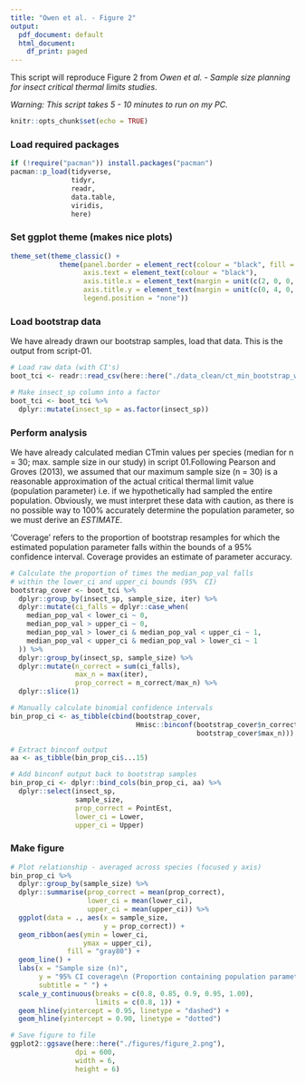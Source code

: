 ```yaml
---
title: "Owen et al. - Figure 2"
output:
  pdf_document: default
  html_document:
    df_print: paged
---
```


This script will reproduce Figure 2 from *Owen et al. - Sample size planning for insect critical thermal limits studies*.  

*Warning: This script takes 5 - 10 minutes to run on my PC.* 

```r
knitr::opts_chunk$set(echo = TRUE)
```

### Load required packages 

```r
if (!require("pacman")) install.packages("pacman")
pacman::p_load(tidyverse, 
               tidyr,
               readr,
               data.table,
               viridis,
               here)
```

### Set ggplot theme (makes nice plots)

```r
theme_set(theme_classic() +
            theme(panel.border = element_rect(colour = "black", fill = NA),
                  axis.text = element_text(colour = "black"),
                  axis.title.x = element_text(margin = unit(c(2, 0, 0, 0), "mm")),
                  axis.title.y = element_text(margin = unit(c(0, 4, 0, 0), "mm")),
                  legend.position = "none"))
```

### Load bootstrap data 

We have already drawn our bootstrap samples, load that data. This is the output from script-01.

```r
# Load raw data (with CI's)
boot_tci <- readr::read_csv(here::here("./data_clean/ct_min_bootstrap_with_ci.csv"))

# Make insect_sp column into a factor 
boot_tci <- boot_tci %>%
  dplyr::mutate(insect_sp = as.factor(insect_sp))
```

### Perform analysis  

We have already calculated median CTmin values per species (median for n = 30; max. sample size in our study) in script 01.Following Pearson and Groves (2013), we assumed that our maximum sample size (n = 30) is a reasonable approximation of the actual critical thermal limit value (population parameter)
i.e. if we hypothetically had sampled the entire population. Obviously, we must interpret these data with caution, as there is no possible way to 100% accurately determine the population parameter, so we must derive an *ESTIMATE*.  

'Coverage' refers to the proportion of bootstrap resamples for which the estimated population parameter falls within the bounds of a 95% confidence interval. Coverage provides an estimate of parameter accuracy. 

```r
# Calculate the proportion of times the median_pop_val falls 
# within the lower_ci and upper_ci bounds (95%  CI)
bootstrap_cover <- boot_tci %>%
  dplyr::group_by(insect_sp, sample_size, iter) %>%
  dplyr::mutate(ci_falls = dplyr::case_when(
    median_pop_val < lower_ci ~ 0,
    median_pop_val > upper_ci ~ 0, 
    median_pop_val > lower_ci & median_pop_val < upper_ci ~ 1, 
    median_pop_val < upper_ci & median_pop_val > lower_ci ~ 1
  )) %>%
  dplyr::group_by(insect_sp, sample_size) %>%
  dplyr::mutate(n_correct = sum(ci_falls),
                max_n = max(iter),
                prop_correct = n_correct/max_n) %>%
  dplyr::slice(1)
```

```r
# Manually calculate binomial confidence intervals
bin_prop_ci <- as_tibble(cbind(bootstrap_cover, 
                               Hmisc::binconf(bootstrap_cover$n_correct, 
                                              bootstrap_cover$max_n)))

# Extract binconf output 
aa <- as_tibble(bin_prop_ci$...15)

# Add binconf output back to bootstrap samples 
bin_prop_ci <- dplyr::bind_cols(bin_prop_ci, aa) %>%
  dplyr::select(insect_sp, 
                sample_size, 
                prop_correct = PointEst,
                lower_ci = Lower,
                upper_ci = Upper)
```

### Make figure 

```r
# Plot relationship - averaged across species (focused y axis)
bin_prop_ci %>%
  dplyr::group_by(sample_size) %>%
  dplyr::summarise(prop_correct = mean(prop_correct),
                   lower_ci = mean(lower_ci),
                   upper_ci = mean(upper_ci)) %>%
  ggplot(data = ., aes(x = sample_size,
                       y = prop_correct)) + 
  geom_ribbon(aes(ymin = lower_ci,
                  ymax = upper_ci),
              fill = "gray80") + 
  geom_line() +
  labs(x = "Sample size (n)",
       y = "95% CI coverage\n (Proportion containing population parameter)",
       subtitle = " ") +
  scale_y_continuous(breaks = c(0.8, 0.85, 0.9, 0.95, 1.00), 
                     limits = c(0.8, 1)) + 
  geom_hline(yintercept = 0.95, linetype = "dashed") +
  geom_hline(yintercept = 0.90, linetype = "dotted")

```

```r
# Save figure to file 
ggplot2::ggsave(here::here("./figures/figure_2.png"), 
                dpi = 600,
                width = 6, 
                height = 6)
```